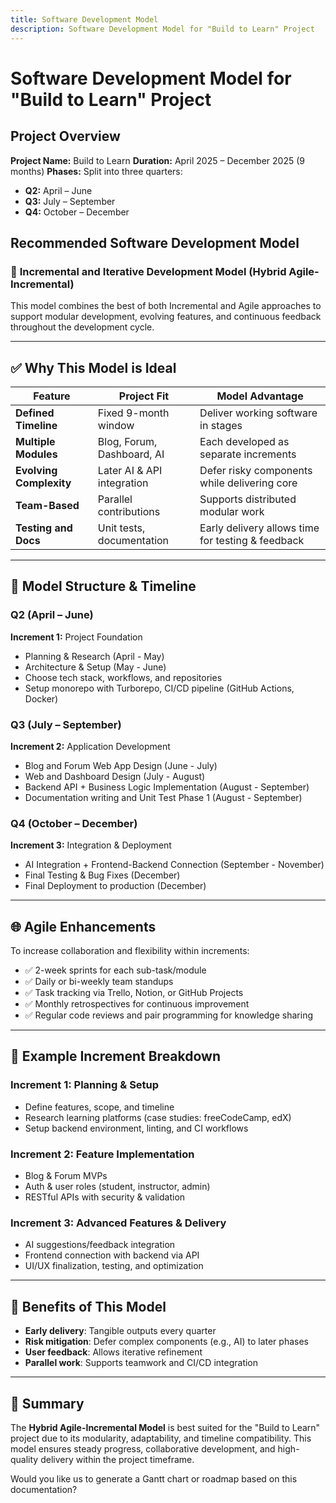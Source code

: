 ```yaml
---
title: Software Development Model
description: Software Development Model for "Build to Learn" Project
---
```


# Software Development Model for "Build to Learn" Project

## Project Overview

**Project Name:** Build to Learn
**Duration:** April 2025 – December 2025 (9 months)
**Phases:** Split into three quarters:

* **Q2:** April – June
* **Q3:** July – September
* **Q4:** October – December

## Recommended Software Development Model

### 📅 **Incremental and Iterative Development Model (Hybrid Agile-Incremental)**

This model combines the best of both Incremental and Agile approaches to support modular development, evolving features, and continuous feedback throughout the development cycle.

---

## ✅ Why This Model is Ideal

| Feature                 | Project Fit                | Model Advantage                                   |
| ----------------------- | -------------------------- | ------------------------------------------------- |
| **Defined Timeline**    | Fixed 9-month window       | Deliver working software in stages                |
| **Multiple Modules**    | Blog, Forum, Dashboard, AI | Each developed as separate increments             |
| **Evolving Complexity** | Later AI & API integration | Defer risky components while delivering core      |
| **Team-Based**          | Parallel contributions     | Supports distributed modular work                 |
| **Testing and Docs**    | Unit tests, documentation  | Early delivery allows time for testing & feedback |

---

## 🔧 Model Structure & Timeline

### **Q2 (April – June)**

**Increment 1:** Project Foundation

* Planning & Research (April - May)
* Architecture & Setup (May - June)
* Choose tech stack, workflows, and repositories
* Setup monorepo with Turborepo, CI/CD pipeline (GitHub Actions, Docker)

### **Q3 (July – September)**

**Increment 2:** Application Development

* Blog and Forum Web App Design (June - July)
* Web and Dashboard Design (July - August)
* Backend API + Business Logic Implementation (August - September)
* Documentation writing and Unit Test Phase 1 (August - September)

### **Q4 (October – December)**

**Increment 3:** Integration & Deployment

* AI Integration + Frontend-Backend Connection (September - November)
* Final Testing & Bug Fixes (December)
* Final Deployment to production (December)

---

## 🌐 Agile Enhancements

To increase collaboration and flexibility within increments:

* ✅ 2-week sprints for each sub-task/module
* ✅ Daily or bi-weekly team standups
* ✅ Task tracking via Trello, Notion, or GitHub Projects
* ✅ Monthly retrospectives for continuous improvement
* ✅ Regular code reviews and pair programming for knowledge sharing

---

## 📝 Example Increment Breakdown

### **Increment 1:** Planning & Setup

* Define features, scope, and timeline
* Research learning platforms (case studies: freeCodeCamp, edX)
* Setup backend environment, linting, and CI workflows

### **Increment 2:** Feature Implementation

* Blog & Forum MVPs
* Auth & user roles (student, instructor, admin)
* RESTful APIs with security & validation

### **Increment 3:** Advanced Features & Delivery

* AI suggestions/feedback integration
* Frontend connection with backend via API
* UI/UX finalization, testing, and optimization

---

## 🚀 Benefits of This Model

* **Early delivery**: Tangible outputs every quarter
* **Risk mitigation**: Defer complex components (e.g., AI) to later phases
* **User feedback**: Allows iterative refinement
* **Parallel work**: Supports teamwork and CI/CD integration

---

## 🎯 Summary

The **Hybrid Agile-Incremental Model** is best suited for the "Build to Learn" project due to its modularity, adaptability, and timeline compatibility. This model ensures steady progress, collaborative development, and high-quality delivery within the project timeframe.

Would you like us to generate a Gantt chart or roadmap based on this documentation?

